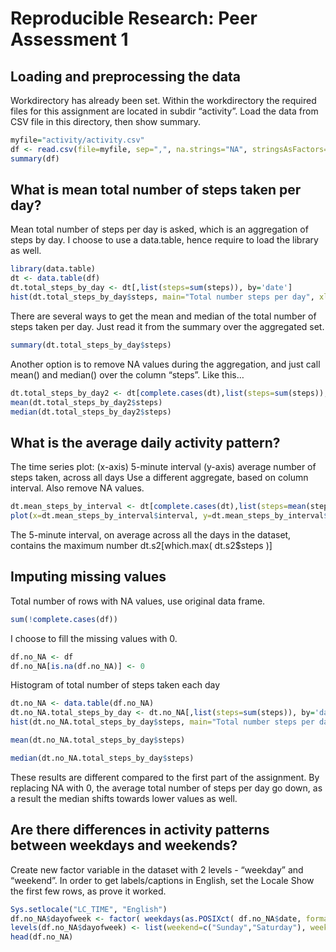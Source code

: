 # Reproducible Research: Peer Assessment 1

## Loading and preprocessing the data
Workdirectory has already been set. Within the workdirectory the required files for this assignment are located in subdir "activity".
Load the data from CSV file in this directory, then show summary.
```r
myfile="activity/activity.csv"
df <- read.csv(file=myfile, sep=",", na.strings="NA", stringsAsFactors=FALSE)
summary(df)
```
## What is mean total number of steps taken per day?
Mean total number of steps per day is asked, which is an aggregation of steps by day. I choose to use a data.table, hence require to load the library as well.
```r
library(data.table)
dt <- data.table(df)
dt.total_steps_by_day <- dt[,list(steps=sum(steps)), by='date']
hist(dt.total_steps_by_day$steps, main="Total number steps per day", xlab="Steps per day", col="red")
```
There are several ways to get the mean and median of the total number of steps taken per day. Just read it from the summary over the aggregated set.
```r
summary(dt.total_steps_by_day$steps)
```
Another option is to remove NA values during the aggregation, and just call mean() and median() over the column "steps". Like this...
```r
dt.total_steps_by_day2 <- dt[complete.cases(dt),list(steps=sum(steps)), by='date']
mean(dt.total_steps_by_day2$steps)
median(dt.total_steps_by_day2$steps)
```
## What is the average daily activity pattern?
The time series plot: 
  (x-axis) 5-minute interval
  (y-axis) average number of steps taken, across all days
Use a different aggregate, based on column interval. Also remove NA values.
```r
dt.mean_steps_by_interval <- dt[complete.cases(dt),list(steps=mean(steps)), by='interval']
plot(x=dt.mean_steps_by_interval$interval, y=dt.mean_steps_by_interval$steps, type="l", col="black", main="", xlab="Interval", ylab="Average number steps")
```
The 5-minute interval, on average across all the days in the dataset, contains the maximum number 
dt.s2[which.max( dt.s2$steps )]

## Imputing missing values
Total number of rows with NA values, use original data frame.
```r
sum(!complete.cases(df))
```
I choose to fill the missing values with 0.
```r
df.no_NA <- df
df.no_NA[is.na(df.no_NA)] <- 0
```
Histogram of total number of steps taken each day
```r
dt.no_NA <- data.table(df.no_NA)
dt.no_NA.total_steps_by_day <- dt.no_NA[,list(steps=sum(steps)), by='date']
hist(dt.no_NA.total_steps_by_day$steps, main="Total number steps per day", xlab="Steps per day", col="red")
```

```r
mean(dt.no_NA.total_steps_by_day$steps)
```
```r
median(dt.no_NA.total_steps_by_day$steps)
```
These results are different compared to the first part of the assignment. By replacing NA with 0, the average total number of steps per day go down, as a result the median shifts towards lower values as well.

## Are there differences in activity patterns between weekdays and weekends?
Create new factor variable in the dataset with 2 levels - "weekday" and "weekend".
In order to get labels/captions in English, set the Locale
Show the first few rows, as prove it worked.
```r
Sys.setlocale("LC_TIME", "English")
df.no_NA$dayofweek <- factor( weekdays(as.POSIXct( df.no_NA$date, format = "%Y-%m-%d" )) )
levels(df.no_NA$dayofweek) <- list(weekend=c("Sunday","Saturday"), weekday=c("Monday","Tuesday","Wednesday","Thursday","Friday") )
head(df.no_NA)
```

